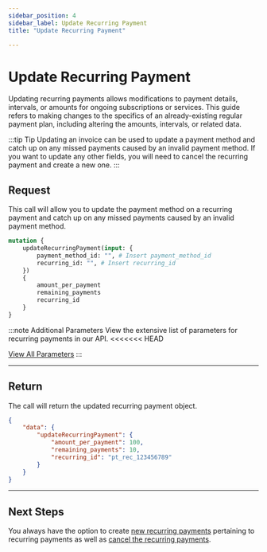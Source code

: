 ```yaml
---
sidebar_position: 4
sidebar_label: Update Recurring Payment
title: "Update Recurring Payment"

---
```




# Update Recurring Payment
Updating recurring payments allows modifications to payment details, intervals, or amounts for ongoing subscriptions or services. This guide refers to making changes to the specifics of an already-existing regular payment plan, including altering the amounts, intervals, or related data.

:::tip Tip
Updating an invoice can be used to update a payment method and catch up on any missed payments caused by an invalid payment method. If you want to update any other fields, you will need to cancel the recurring payment and create a new one.
:::


## Request
This call will allow you to update the payment method on a recurring payment and catch up on any missed payments caused by an invalid payment method.

```graphql title="GraphQL"
mutation {
	updateRecurringPayment(input: {
        payment_method_id: "", # Insert payment_method_id
        recurring_id: "", # Insert recurring_id
    }) 
    {
        amount_per_payment
        remaining_payments
        recurring_id
    }
}
```

:::note  Additional Parameters
View the extensive list of parameters for recurring payments in our API.
<<<<<<< HEAD

<a href= "../../api/recurring#update-recurring-payment" class="button button--primary button--md">View All Parameters</a>
:::

***

## Return
The call will return the updated recurring payment object.

```JSON title="JSON"
{
    "data": {
        "updateRecurringPayment": {
            "amount_per_payment": 100,
            "remaining_payments": 10,
            "recurring_id": "pt_rec_123456789"
        }
    }
}

```
***

## Next Steps
You always have the option to create [new recurring payments](../create_a_payment_plan.mdx) pertaining to recurring payments as well as [cancel the recurring payments](cancel_recurring_payments.mdx).

